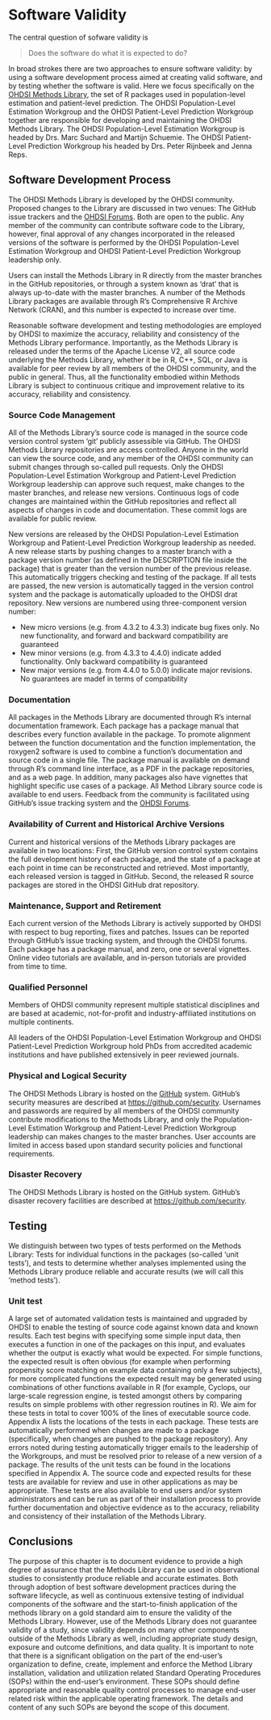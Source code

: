 # Software Validity {#SoftwareValidity}

The central question of sofware validity is

> Does the software do what it is expected to do?

In broad strokes there are two approaches to ensure software validity: by using a software development process aimed at creating valid software, and by testing whether the software is valid. Here we focus specifically on the [OHDSI Methods Library](https://ohdsi.github.io/MethodsLibrary/), the set of R packages used in population-level estimation and patient-level prediction. The OHDSI Population-Level Estimation Workgroup and the OHDSI Patient-Level Prediction Workgroup together are responsible for developing and maintaining the OHDSI Methods Library. The OHDSI Population-Level Estimation Workgroup is headed by Drs. Marc Suchard and Martijn Schuemie. The OHDSI Patient-Level Prediction Workgroup his headed by Drs. Peter Rijnbeek and Jenna Reps.

## Software Development Process

The OHDSI Methods Library is developed by the OHDSI community. Proposed changes to the Library are discussed in two venues: The GitHub issue trackers and the [OHDSI Forums](http://forums.ohdsi.org/). Both are open to the public. Any member of the community can contribute software code to the Library, however, final approval of any changes incorporated in the released versions of the software is performed by the OHDSI Population-Level Estimation Workgroup and OHDSI Patient-Level Prediction Workgroup leadership only.

Users can install the Methods Library in R directly from the master branches in the GitHub repositories, or through a system known as ‘drat’ that is always up-to-date with the master branches. A number of the Methods Library packages are available through R’s Comprehensive R Archive Network (CRAN), and this number is expected to increase over time.

Reasonable software development and testing methodologies are employed by OHDSI to maximize the accuracy, reliability and consistency of the Methods Library performance. Importantly, as the Methods Library is released under the terms of the Apache License V2, all source code underlying the Methods Library, whether it be in R, C++, SQL, or Java is available for peer review by all members of the OHDSI community, and the public in general. Thus, all the functionality embodied within Methods Library is subject to continuous critique and improvement relative to its accuracy, reliability and consistency.

### Source Code Management

All of the Methods Library’s source code is managed in the source code version control system ‘git’ publicly assessible via GitHub. The OHDSI Methods Library repositories are access controlled. Anyone in the world can view the source code, and any member of the OHDSI community can submit changes through so-called pull requests. Only the OHDSI Population-Level Estimation Workgroup and Patient-Level Prediction Workgroup leadership can approve such request, make changes to the master branches, and release new versions. Continuous logs of code changes are maintained within the GitHub repositories and reflect all aspects of changes in code and documentation. These commit logs are available for public review.

New versions are released by the OHDSI Population-Level Estimation Workgroup and Patient-Level Prediction Workgroup leadership as needed. A new release starts by pushing changes to a master branch with a package version number (as defined in the DESCRIPTION file inside the package) that is greater than the version number of the previous release. This automatically triggers checking and testing of the package. If all tests are passed, the new version is automatically tagged in the version control system and the package is automatically uploaded to the OHDSI drat repository. New versions are numbered using three-component version number:

* New micro versions (e.g. from 4.3.2 to 4.3.3) indicate bug fixes only. No new functionality, and forward and backward compatibility are guaranteed
* New minor versions (e.g. from 4.3.3 to 4.4.0) indicate added functionality. Only backward compatibility is guaranteed
* New major versions (e.g. from 4.4.0 to 5.0.0) indicate major revisions. No guarantees are madef in terms of compatibility

### Documentation

All packages in the Methods Library are documented through R’s internal documentation framework. Each package has a package manual that describes every function available in the package. To promote alignment between the function documentation and the function implementation, the roxygen2 software is used to combine a function’s documentation and source code in a single file. The package manual is available on demand through R’s command line interface, as a PDF in the package repositories, and as a web page. In addition, many packages also have vignettes that highlight specific use cases of a package.
All Method Library source code is available to end users. Feedback from the community is facilitated using GitHub’s issue tracking system and the [OHDSI Forums](http://forums.ohdsi.org/). 

###  Availability of Current and Historical Archive Versions

Current and historical versions of the Methods Library packages are available in two locations: First, the GitHub version control system contains the full development history of each package, and the state of a package at each point in time can be reconstructed and retrieved. Most importantly, each released version is tagged in GitHub. Second, the released R source packages are stored in the OHDSI GitHub drat repository. 

###  Maintenance, Support and Retirement

Each current version of the Methods Library is actively supported by OHDSI with respect to bug reporting, fixes and patches. Issues can be reported through GitHub’s issue tracking system, and through the OHDSI forums. Each package has a package manual, and zero, one or several vignettes. Online video tutorials are available, and in-person tutorials are provided from time to time.

### Qualified Personnel

Members of OHDSI community represent multiple statistical disciplines and are based at academic, not-for-profit and industry-affiliated institutions on multiple continents.

All leaders of the OHDSI Population-Level Estimation Workgroup and OHDSI Patient-Level Prediction Workgroup hold PhDs from accredited academic institutions and have published extensively in peer reviewed journals. 

###  Physical and Logical Security

The OHDSI Methods Library is hosted on the [GitHub](https://github.com/) system. GitHub’s security measures are described at [https://github.com/security](https://github.com/security). Usernames and passwords are required by all members of the OHDSI community contribute modifications to the Methods Library, and only the Population-Level Estimation Workgroup and Patient-Level Prediction Workgroup leadership can makes changes to the master branches. User accounts are limited in access based upon standard security policies and functional requirements.

###  Disaster Recovery

The OHDSI Methods Library is hosted on the GitHub system. GitHub’s disaster recovery facilities are described at [https://github.com/security](https://github.com/security).

## Testing 

We distinguish between two types of tests performed on the Methods Library: Tests for individual functions in the packages (so-called ‘unit tests’), and tests to determine whether analyses implemented using the Methods Library produce reliable and accurate results (we will call this ‘method tests’).

### Unit test

A large set of automated validation tests is maintained and upgraded by OHDSI to enable the testing of source code against known data and known results. Each test begins with specifying some simple input data, then executes a function in one of the packages on this input, and evaluates whether the output is exactly what would be expected. For simple functions, the expected result is often obvious (for example when performing propensity score matching on example data containing only a few subjects), for more complicated functions the expected result may be generated using combinations of other functions available in R (for example, Cyclops, our large-scale regression engine, is tested amongst others by comparing results on simple problems with other regression routines in R).  We aim for these tests in total to cover 100% of the lines of executable source code.
Appendix A lists the locations of the tests in each package. These tests are automatically performed when changes are made to a package (specifically, when changes are pushed to the package repository). Any errors noted during testing automatically trigger emails to the leadership of the Workgroups, and must be resolved prior to release of a new version of a package. The results of the unit tests can be found in the locations specified in Appendix A.
The source code and expected results for these tests are available for review and use in other applications as may be appropriate. These tests are also available to end users and/or system administrators and can be run as part of their installation process to provide further documentation and objective evidence as to the accuracy, reliability and consistency of their installation of the Methods Library.

## Conclusions

The purpose of this chapter is to document evidence to provide a high degree of assurance that the Methods Library can be used in observational studies to consistently produce reliable and accurate estimates. Both through adoption of best software development practices during the software lifecycle, as well as continuous extensive testing of individual components of the software and the start-to-finish application of the methods library on a gold standard aim to ensure the validity of the Methods Library. However, use of the Methods Library does not guarantee validity of a study, since validity depends on many other components outside of the Methods Library as well, including appropriate study design, exposure and outcome definitions, and data quality. It is important to note that there is a significant obligation on the part of the end-user’s organization to define, create, implement and enforce the Method Library installation, validation and utilization related Standard Operating Procedures (SOPs) within the end-user’s environment. These SOPs should define appropriate and reasonable quality control processes to manage end-user related risk within the applicable operating framework. The details and content of any such SOPs are beyond the scope of this document.

